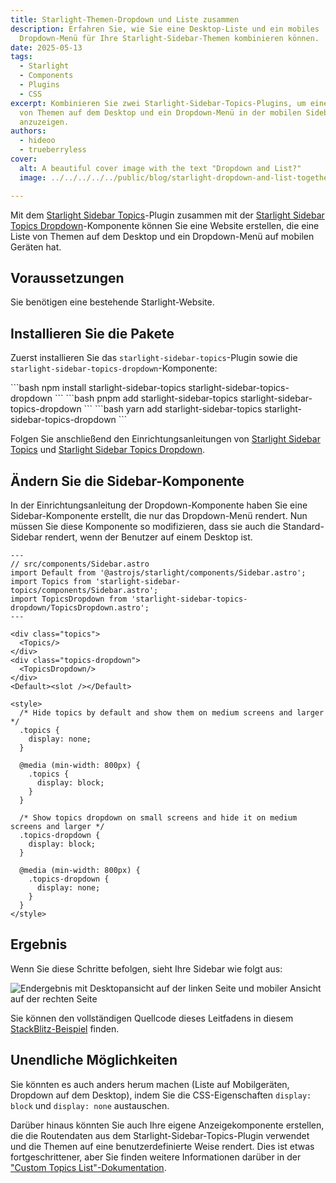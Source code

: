 ```yaml
---
title: Starlight-Themen-Dropdown und Liste zusammen
description: Erfahren Sie, wie Sie eine Desktop-Liste und ein mobiles
  Dropdown-Menü für Ihre Starlight-Sidebar-Themen kombinieren können.
date: 2025-05-13
tags:
  - Starlight
  - Components
  - Plugins
  - CSS
excerpt: Kombinieren Sie zwei Starlight-Sidebar-Topics-Plugins, um eine Liste
  von Themen auf dem Desktop und ein Dropdown-Menü in der mobilen Sidebar
  anzuzeigen.
authors:
  - hideoo
  - trueberryless
cover:
  alt: A beautiful cover image with the text "Dropdown and List?"
  image: ../../../../../public/blog/starlight-dropdown-and-list-together.png

---
```



Mit dem [Starlight Sidebar Topics](https://github.com/hideoo/starlight-sidebar-topics)-Plugin zusammen mit der [Starlight Sidebar Topics Dropdown](https://github.com/trueberryless-org/starlight-sidebar-topics-dropdown)-Komponente können Sie eine Website erstellen, die eine Liste von Themen auf dem Desktop und ein Dropdown-Menü auf mobilen Geräten hat.

## Voraussetzungen

Sie benötigen eine bestehende Starlight-Website.

## Installieren Sie die Pakete

Zuerst installieren Sie das `starlight-sidebar-topics`-Plugin sowie die `starlight-sidebar-topics-dropdown`-Komponente:

<Tabs syncKey="pkg">
  <TabItem label="npm">
    ```bash
    npm install starlight-sidebar-topics starlight-sidebar-topics-dropdown
    ```
  </TabItem>

  <TabItem label="pnpm">
    ```bash
    pnpm add starlight-sidebar-topics starlight-sidebar-topics-dropdown
    ```
  </TabItem>

  <TabItem label="Yarn">
    ```bash
    yarn add starlight-sidebar-topics starlight-sidebar-topics-dropdown
    ```
  </TabItem>
</Tabs>

Folgen Sie anschließend den Einrichtungsanleitungen von [Starlight Sidebar Topics](https://starlight-sidebar-topics.netlify.app/docs/getting-started/#installation) und [Starlight Sidebar Topics Dropdown](https://starlight-sidebar-topics-dropdown.trueberryless.org/docs/getting-started/#installation).

## Ändern Sie die Sidebar-Komponente

In der Einrichtungsanleitung der Dropdown-Komponente haben Sie eine Sidebar-Komponente erstellt, die nur das Dropdown-Menü rendert. Nun müssen Sie diese Komponente so modifizieren, dass sie auch die Standard-Sidebar rendert, wenn der Benutzer auf einem Desktop ist.

```astro
---
// src/components/Sidebar.astro
import Default from '@astrojs/starlight/components/Sidebar.astro';
import Topics from 'starlight-sidebar-topics/components/Sidebar.astro';
import TopicsDropdown from 'starlight-sidebar-topics-dropdown/TopicsDropdown.astro';
---

<div class="topics">
  <Topics/>
</div>
<div class="topics-dropdown">
  <TopicsDropdown/>
</div>
<Default><slot /></Default>

<style>
  /* Hide topics by default and show them on medium screens and larger */
  .topics {
    display: none;
  }

  @media (min-width: 800px) {
    .topics {
      display: block;
    }
  }

  /* Show topics dropdown on small screens and hide it on medium screens and larger */
  .topics-dropdown {
    display: block;
  }

  @media (min-width: 800px) {
    .topics-dropdown {
      display: none;
    }
  }
</style>
```

## Ergebnis

Wenn Sie diese Schritte befolgen, sieht Ihre Sidebar wie folgt aus:

![Endergebnis mit Desktopansicht auf der linken Seite und mobiler Ansicht auf der rechten Seite](../../../../assets/dropdown-or-list.png)

Sie können den vollständigen Quellcode dieses Leitfadens in diesem [StackBlitz-Beispiel](https://stackblitz.com/edit/withastro-starlight-qgraahmp?file=astro.config.mjs) finden.

## Unendliche Möglichkeiten

Sie könnten es auch anders herum machen (Liste auf Mobilgeräten, Dropdown auf dem Desktop), indem Sie die CSS-Eigenschaften `display: block` und `display: none` austauschen.

Darüber hinaus könnten Sie auch Ihre eigene Anzeigekomponente erstellen, die die Routendaten aus dem Starlight-Sidebar-Topics-Plugin verwendet und die Themen auf eine benutzerdefinierte Weise rendert. Dies ist etwas fortgeschrittener, aber Sie finden weitere Informationen darüber in der ["Custom Topics List"-Dokumentation](https://starlight-sidebar-topics.netlify.app/docs/guides/custom-topic-list/).
